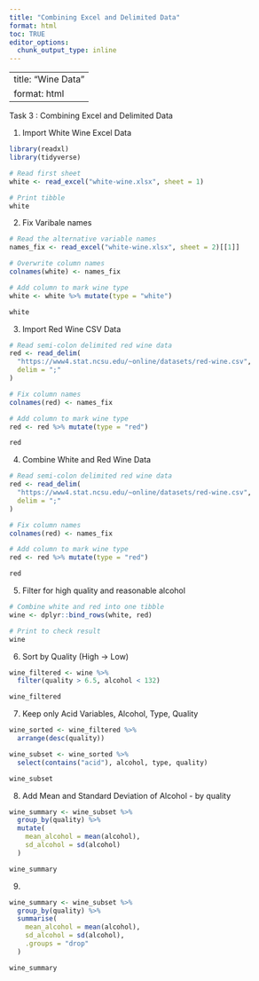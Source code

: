 ```yaml
---
title: "Combining Excel and Delimited Data"
format: html
toc: TRUE
editor_options: 
  chunk_output_type: inline
---
```


---
title: "Wine Data"
format: html
---

Task 3 : Combining Excel and Delimited Data

1. Import White Wine Excel Data

```r
library(readxl)
library(tidyverse)

# Read first sheet
white <- read_excel("white-wine.xlsx", sheet = 1)

# Print tibble
white

```

2. Fix Varibale names
```r
# Read the alternative variable names
names_fix <- read_excel("white-wine.xlsx", sheet = 2)[[1]]

# Overwrite column names
colnames(white) <- names_fix

# Add column to mark wine type
white <- white %>% mutate(type = "white")

white
```

3. Import Red Wine CSV Data

```r
# Read semi-colon delimited red wine data
red <- read_delim(
  "https://www4.stat.ncsu.edu/~online/datasets/red-wine.csv",
  delim = ";"
)

# Fix column names
colnames(red) <- names_fix

# Add column to mark wine type
red <- red %>% mutate(type = "red")

red

```
4. Combine White and Red Wine Data

```r
# Read semi-colon delimited red wine data
red <- read_delim(
  "https://www4.stat.ncsu.edu/~online/datasets/red-wine.csv",
  delim = ";"
)

# Fix column names
colnames(red) <- names_fix

# Add column to mark wine type
red <- red %>% mutate(type = "red")

red
```

5. Filter for high quality and reasonable alcohol

```r
# Combine white and red into one tibble
wine <- dplyr::bind_rows(white, red)

# Print to check result
wine

```
6. Sort by Quality (High -> Low)

```r
wine_filtered <- wine %>%
  filter(quality > 6.5, alcohol < 132)

wine_filtered
```

7. Keep only Acid Variables, Alcohol, Type, Quality

```r
wine_sorted <- wine_filtered %>%
  arrange(desc(quality))

wine_subset <- wine_sorted %>%
  select(contains("acid"), alcohol, type, quality)

wine_subset
```

8. Add Mean and Standard Deviation of Alcohol - by quality

```r
wine_summary <- wine_subset %>%
  group_by(quality) %>%
  mutate(
    mean_alcohol = mean(alcohol),
    sd_alcohol = sd(alcohol)
  )

wine_summary
```

9. 
```r
wine_summary <- wine_subset %>%
  group_by(quality) %>%
  summarise(
    mean_alcohol = mean(alcohol),
    sd_alcohol = sd(alcohol),
    .groups = "drop"
  )

wine_summary
```

